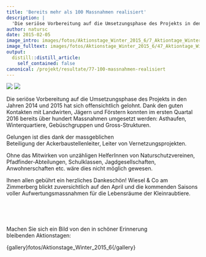 ```yaml
---
title: 'Bereits mehr als 100 Massnahmen realisiert'
description: |
  'Die seriöse Vorbereitung auf die Umsetzungsphase des Projekts in den Jahren 2014 und 2015 hat sich offensichtlich gelohnt. Dank den guten Kontakten mit Landwirten, Jägern und Förstern konnten im ersten Quartal 2016 bereits über hundert Massnahmen umgesetzt werden: Asthaufen, Winterquartiere, Gebüschgruppen und Gross-Strukturen.  Gelungen ist dies nicht zuletzt dank der massgeblichen Beteiligung der Ackerbaustellenleiter und Leiter von Vernetzungsprojekten.  Ohne das Mitwirken von unzähligen HelferInnen von Naturschutzvereinen, Pfadfinder-Abteilungen, Schulklassen, Jagdgesellschaften, Anwohnerschaften etc. wäre dies nicht möglich gewesen. Ihnen allen gebührt ein herzliches Dankeschön! Wiesel & Co am Zimmerberg blickt zuversichtlich auf den April und die kommenden Saisons voller Aufwertungsmassnahmen für die Lebensräume der Kleinraubtiere. Machen Sie sich ein Bild von den in schöner Erinnerung bleibenden Aktionstagen:'
author: natursc
date: 2015-02-05
image_intro: images/fotos/Aktionstage_Winter_2015_6/7_Aktiontage_Winter15_6.jpg
image_fulltext: images/fotos/Aktionstage_Winter_2015_6/47_Aktiontage_Winter15_6.jpg
output:
  distill::distill_article:
    self_contained: false
canonical: /projekt/resultate/77-100-massnahmen-realisiert
---
```


![](images/fotos/Aktionstage_Winter_2015_6/7_Aktiontage_Winter15_6.jpg) <!--image_intro-->
![](images/fotos/Aktionstage_Winter_2015_6/47_Aktiontage_Winter15_6.jpg) <!--image_fulltext-->

Die seriöse Vorbereitung auf die Umsetzungsphase des Projekts in den
Jahren 2014 und 2015 hat sich offensichtlich gelohnt. Dank den guten
Kontakten mit Landwirten, Jägern und Förstern konnten im ersten Quartal
2016 bereits über hundert Massnahmen umgesetzt werden: Asthaufen,
Winterquartiere, Gebüschgruppen und Gross-Strukturen. 

Gelungen ist dies dank der massgeblichen
Beteiligung der Ackerbaustellenleiter, Leiter von Vernetzungsprojekten. 

Ohne das Mitwirken von unzähligen HelferInnen von Naturschutzvereinen,
Pfadfinder-Abteilungen, Schulklassen, Jagdgesellschaften,
Anwohnerschaften etc. wäre dies nicht möglich gewesen.

Ihnen allen gebührt ein herzliches Dankeschön! Wiesel & Co am
Zimmerberg blickt zuversichtlich auf den April und die kommenden Saisons
voller Aufwertungsmassnahmen für die Lebensräume der Kleinraubtiere.

 

 

Machen Sie sich ein Bild von den in schöner Erinnerung
bleibenden Aktionstagen: 

{gallery}fotos/Aktionstage\_Winter\_2015\_6{/gallery}

<!--http://wieselundco.ch/projekt/resultate/77-100-massnahmen-realisiert-->
